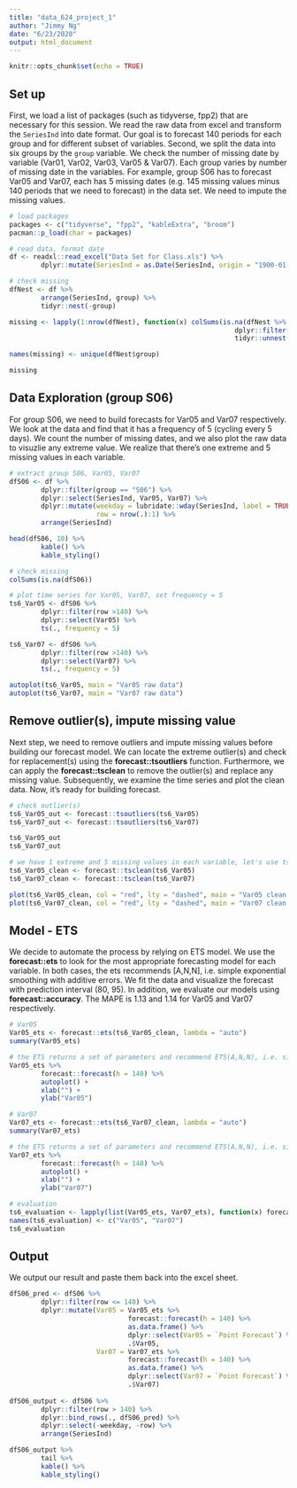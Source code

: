 ```yaml
---
title: "data_624_project_1"
author: "Jimmy Ng"
date: "6/23/2020"
output: html_document
---
```


```r
knitr::opts_chunk$set(echo = TRUE)
```

## Set up

First, we load a list of packages (such as tidyverse, fpp2) that are necessary for this session. We read the raw data from excel and transform the `SeriesInd` into date format. Our goal is to forecast 140 periods for each group and for different subset of variables. Second, we split the data into six groups by the `group` variable. We check the number of missing date by variable (Var01, Var02, Var03, Var05 & Var07). Each group varies by number of missing date in the variables. For example, group S06 has to forecast Var05 and Var07, each has 5 missing dates (e.g. 145 missing values minus 140 periods that we need to forecast) in the data set. We need to impute the missing values. 

```r
# load packages
packages <- c("tidyverse", "fpp2", "kableExtra", "broom")
pacman::p_load(char = packages)

# read data, format date
df <- readxl::read_excel("Data Set for Class.xls") %>%
        dplyr::mutate(SeriesInd = as.Date(SeriesInd, origin = "1900-01-01"))

# check missing
dfNest <- df %>% 
        arrange(SeriesInd, group) %>%
        tidyr::nest(-group)

missing <- lapply(1:nrow(dfNest), function(x) colSums(is.na(dfNest %>% 
                                                         dplyr::filter(dfNest$group == dfNest$group[[x]]) %>% 
                                                         tidyr::unnest(data))))

names(missing) <- unique(dfNest$group)

missing
```

## Data Exploration (group S06)

For group S06, we need to build forecasts for Var05 and Var07 respectively. We look at the data and find that it has a frequency of 5 (cycling every 5 days). We count the number of missing dates, and we also plot the raw data to visuzlie any extreme value. We realize that there's one extreme and 5 missing values in each variable.

```r
# extract group S06, Var05, Var07
dfS06 <- df %>%
        dplyr::filter(group == "S06") %>%
        dplyr::select(SeriesInd, Var05, Var07) %>%
        dplyr::mutate(weekday = lubridate::wday(SeriesInd, label = TRUE, abbr = TRUE),
                      row = nrow(.):1) %>%
        arrange(SeriesInd)

head(dfS06, 10) %>% 
        kable() %>%
        kable_styling()

# check missing
colSums(is.na(dfS06))

# plot time series for Var05, Var07, set frequency = 5
ts6_Var05 <- dfS06 %>%
        dplyr::filter(row >140) %>%
        dplyr::select(Var05) %>%
        ts(., frequency = 5)

ts6_Var07 <- dfS06 %>%
        dplyr::filter(row >140) %>%
        dplyr::select(Var07) %>%
        ts(., frequency = 5)

autoplot(ts6_Var05, main = "Var05 raw data")
autoplot(ts6_Var07, main = "Var07 raw data")
```

## Remove outlier(s), impute missing value

Next step, we need to remove outliers and impute missing values before building our forecast model. We can locate the extreme outlier(s) and check for replacement(s) using the **forecast::tsoutliers** function. Furthermore, we can apply the **forecast::tsclean** to remove the outlier(s) and replace any missing value. Subsequently, we examine the time series and plot the clean data. Now, it's ready for building forecast.

```r
# check outlier(s)
ts6_Var05_out <- forecast::tsoutliers(ts6_Var05)
ts6_Var07_out <- forecast::tsoutliers(ts6_Var07)

ts6_Var05_out
ts6_Var07_out

# we have 1 extreme and 5 missing values in each variable, let's use tsclean to replace outlier and missing values with estimated values
ts6_Var05_clean <- forecast::tsclean(ts6_Var05)
ts6_Var07_clean <- forecast::tsclean(ts6_Var07)

plot(ts6_Var05_clean, col = "red", lty = "dashed", main = "Var05 clean data (outlier removed)")
plot(ts6_Var07_clean, col = "red", lty = "dashed", main = "Var07 clean data (outlier removed)")
```

## Model - ETS

We decide to automate the process by relying on ETS model. We use the **forecast::ets** to look for the most appropriate forecasting model for each variable. In both cases, the ets recommends [A,N,N], i.e. simple exponential smoothing with additive errors. We fit the data and visualize the forecast with prediction interval (80, 95). In addition, we evaluate our models using **forecast::accuracy**. The MAPE is 1.13 and 1.14 for Var05 and Var07 respectively.

```r
# Var05
Var05_ets <- forecast::ets(ts6_Var05_clean, lambda = "auto")
summary(Var05_ets)

# the ETS returns a set of parameters and recommend ETS(A,N,N), i.e. simple exponential smoothing with additive errors
Var05_ets %>%
        forecast::forecast(h = 140) %>%
        autoplot() +
        xlab("") +
        ylab("Var05")

# Var07
Var07_ets <- forecast::ets(ts6_Var07_clean, lambda = "auto")
summary(Var07_ets)

# the ETS returns a set of parameters and recommend ETS(A,N,N), i.e. simple exponential smoothing with additive errors
Var07_ets %>%
        forecast::forecast(h = 140) %>%
        autoplot() +
        xlab("") +
        ylab("Var07")

# evaluation
ts6_evaluation <- lapply(list(Var05_ets, Var07_ets), function(x) forecast::accuracy(x) %>% tidy) 
names(ts6_evaluation) <- c("Var05", "Var07")
ts6_evaluation
```

## Output 

We output our result and paste them back into the excel sheet.

```r
dfS06_pred <- dfS06 %>%
        dplyr::filter(row <= 140) %>%
        dplyr::mutate(Var05 = Var05_ets %>%
                              forecast::forecast(h = 140) %>%
                              as.data.frame() %>%
                              dplyr::select(Var05 = `Point Forecast`) %>%
                              .$Var05,
                      Var07 = Var07_ets %>%
                              forecast::forecast(h = 140) %>%
                              as.data.frame() %>%
                              dplyr::select(Var07 = `Point Forecast`) %>%
                              .$Var07)
        
dfS06_output <- dfS06 %>%
        dplyr::filter(row > 140) %>%
        dplyr::bind_rows(., dfS06_pred) %>%
        dplyr::select(-weekday, -row) %>%
        arrange(SeriesInd)

dfS06_output %>% 
        tail %>% 
        kable() %>%
        kable_styling()
```








